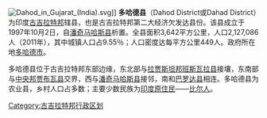 {{Unreferenced|time=2021-04-05T08:54:48+00:00}}
[[File:Dahod_in_Gujarat_(India).svg|thumb]]]]
'''多哈德县'''（Dahod District或Dahad District）为印度[[古吉拉特邦|古吉拉特邦]]辖县，也是古吉拉特邦第二大经济欠发达县份。该县成立于1997年10月2日，自[[潘奇马哈斯县|潘奇马哈斯县]]析置。全县面积3,642平方公里，人口2,127,086人（2011年），其中城镇人口占9.55％；人口密度达每平方公里449人。政府所在地[[多哈德|多哈德市]]。

多哈德县位于古吉拉特邦东部边缘，东北部与[[拉贾斯坦邦|拉贾斯坦邦]][[班斯瓦拉县|班斯瓦拉县]]接壤，东南部与[[中央邦|中央邦]][[贾布瓦县|贾布瓦县]]交界，西与[[潘奇马哈斯县|潘奇马哈斯县]]接邻，南和[[巴罗达县|巴罗达县]]相连。多哈德县为农业县，乡村人口占多数；主要少数民族为[[原住民|印度原住民]]——[[比尔人|比尔人]]。

{{commonscat}}
{{coord|display=title}}
{{Gujarat}}
[[Category:古吉拉特邦行政区划|Category:古吉拉特邦行政区划]]
{{India-geo-stub}}